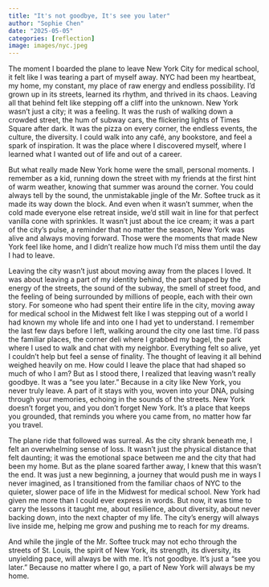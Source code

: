 ```yaml
---
title: "It's not goodbye, It's see you later"
author: "Sophie Chen"
date: "2025-05-05"
categories: [reflection]
image: images/nyc.jpeg
---
```


The moment I boarded the plane to leave New York City for medical school, it felt like I was tearing a part of myself away.
NYC had been my heartbeat, my home, my constant, my place of raw energy and endless possibility.
I’d grown up in its streets, learned its rhythm, and thrived in its chaos. Leaving all that behind felt like stepping off a cliff into the unknown.
New York wasn’t just a city; it was a feeling. It was the rush of walking down a crowded street, the hum of subway cars, the flickering lights of Times Square after dark.
It was the pizza on every corner, the endless events, the culture, the diversity.
I could walk into any café, any bookstore, and feel a spark of inspiration. It was the place where I discovered myself, where I learned what I wanted out of life and out of a career.

But what really made New York home were the small, personal moments. I remember as a kid, running down the street with my friends at the first hint of warm weather, knowing that summer was around the corner.
You could always tell by the sound, the unmistakable jingle of the Mr. Softee truck as it made its way down the block.
And even when it wasn’t summer, when the cold made everyone else retreat inside, we’d still wait in line for that perfect vanilla cone with sprinkles. It wasn’t just about the ice cream; it was a part 
of the city’s pulse, a reminder that no matter the season, New York was alive and always moving forward. Those were the moments that made New York feel like home, and I didn’t realize how much I’d miss them until the day I had to leave.

Leaving the city wasn’t just about moving away from the places I loved. It was about leaving a part of my identity behind, the part shaped by the energy of the streets, the sound of the subway, the smell of street food, and the feeling 
of being surrounded by millions of people, each with their own story. For someone who had spent their entire life in the city, moving away for medical school in the Midwest felt like I was stepping out of a world I had known my whole life 
and into one I had yet to understand. I remember the last few days before I left, walking around the city one last time. I’d pass the familiar places, the corner deli where I grabbed my bagel, the park where I used to walk and chat with my neighbor. 
Everything felt so alive, yet I couldn’t help but feel a sense of finality. The thought of leaving it all behind weighed heavily on me. How could I leave the place that had shaped so much of who I am?
But as I stood there, I realized that leaving wasn’t really goodbye. It was a “see you later.” Because in a city like New York, you never truly leave.
A part of it stays with you, woven into your DNA, pulsing through your memories, echoing in the sounds of the streets. New York doesn’t forget you, and you don’t forget New York. It’s a place that keeps you grounded, that reminds you where you came from, no matter how far you travel.

The plane ride that followed was surreal. As the city shrank beneath me, I felt an overwhelming sense of loss. It wasn’t just the physical distance that felt daunting; it was the emotional space between me and the city that had been my home.
But as the plane soared farther away, I knew that this wasn’t the end. It was just a new beginning, a journey that would push me in ways I never imagined, as I transitioned from the familiar chaos of NYC to the quieter, slower pace of life 
in the Midwest for medical school. New York had given me more than I could ever express in words. But now, it was time to carry the lessons it taught me, about resilience, about diversity, about never backing down, into the next chapter of my life.
The city’s energy will always live inside me, helping me grow and pushing me to reach for my dreams.

And while the jingle of the Mr. Softee truck may not echo through the streets of St. Louis, the spirit of New York, its strength, its diversity, its unyielding pace, will always be with me. 
It’s not goodbye. It’s just a “see you later.” Because no matter where I go, a part of New York will always be my home.


